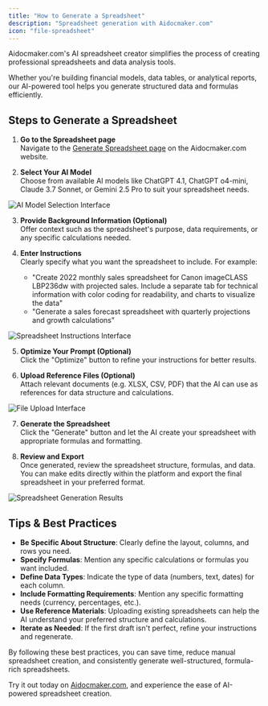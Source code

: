 ```yaml
---
title: "How to Generate a Spreadsheet"
description: "Spreadsheet generation with Aidocmaker.com"
icon: "file-spreadsheet"
---
```


Aidocmaker.com's AI spreadsheet creator simplifies the process of creating professional spreadsheets and data analysis tools.

Whether you're building financial models, data tables, or analytical reports, our AI-powered tool helps you generate structured data and formulas efficiently.

## Steps to Generate a Spreadsheet

1. **Go to the Spreadsheet page**\
   Navigate to the [Generate Spreadsheet page](https://www.aidocmaker.com/g0/sheet) on the Aidocmaker.com website.

2. **Select Your AI Model**\
   Choose from available AI models like ChatGPT 4.1, ChatGPT o4-mini, Claude 3.7 Sonnet, or Gemini 2.5 Pro to suit your spreadsheet needs.

<img
  src="/getting-started/images/generate_spreadsheet_models.png"
  alt="AI Model Selection Interface"
  className="rounded-2xl"
/>

3. **Provide Background Information (Optional)**\
   Offer context such as the spreadsheet's purpose, data requirements, or any specific calculations needed.

4. **Enter Instructions**\
   Clearly specify what you want the spreadsheet to include. For example:
   - "Create 2022 monthly sales spreadsheet for Canon imageCLASS LBP236dw with projected sales. Include a separate tab for technical information with color coding for readability, and charts to visualize the data"
   - "Generate a sales forecast spreadsheet with quarterly projections and growth calculations"

<img
  src="/getting-started/images/generate_spreadsheet_instructions.png"
  alt="Spreadsheet Instructions Interface"
  className="rounded-2xl"
/>

5. **Optimize Your Prompt (Optional)**\
   Click the "Optimize" button to refine your instructions for better results.

6. **Upload Reference Files (Optional)**\
   Attach relevant documents (e.g. XLSX, CSV, PDF) that the AI can use as references for data structure and calculations.

<img
  src="/getting-started/images/multimodal_imports.png"
  alt="File Upload Interface"
  className="rounded-2xl"
/>

7. **Generate the Spreadsheet**\
   Click the "Generate" button and let the AI create your spreadsheet with appropriate formulas and formatting.

8. **Review and Export**\
   Once generated, review the spreadsheet structure, formulas, and data. You can make edits directly within the platform and export the final spreadsheet in your preferred format.

<img
  src="/getting-started/images/generate_spreadsheet_results.png"
  alt="Spreadsheet Generation Results"
  className="rounded-2xl"
/>

## Tips & Best Practices

- **Be Specific About Structure**: Clearly define the layout, columns, and rows you need.
- **Specify Formulas**: Mention any specific calculations or formulas you want included.
- **Define Data Types**: Indicate the type of data (numbers, text, dates) for each column.
- **Include Formatting Requirements**: Mention any specific formatting needs (currency, percentages, etc.).
- **Use Reference Materials**: Uploading existing spreadsheets can help the AI understand your preferred structure and calculations.
- **Iterate as Needed**: If the first draft isn't perfect, refine your instructions and regenerate.

By following these best practices, you can save time, reduce manual spreadsheet creation, and consistently generate well-structured, formula-rich spreadsheets.

Try it out today on [Aidocmaker.com](https://www.aidocmaker.com), and experience the ease of AI-powered spreadsheet creation.
